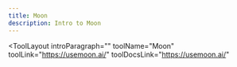 ```yaml
---
title: Moon
description: Intro to Moon
---
```


<ToolLayout
    introParagraph=""
    toolName="Moon"
    toolLink="https://usemoon.ai/"
    toolDocsLink="https://usemoon.ai/"
>
</ToolLayout>
